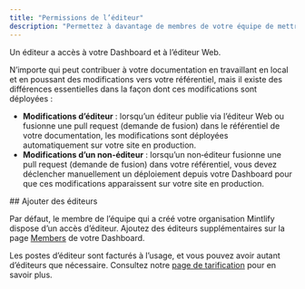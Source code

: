 ```yaml
---
title: "Permissions de l’éditeur"
description: "Permettez à davantage de membres de votre équipe de mettre à jour votre documentation"
---
```


Un éditeur a accès à votre Dashboard et à l’éditeur Web.

N’importe qui peut contribuer à votre documentation en travaillant en local et en poussant des modifications vers votre référentiel, mais il existe des différences essentielles dans la façon dont ces modifications sont déployées :

* **Modifications d’éditeur** : lorsqu’un éditeur publie via l’éditeur Web ou fusionne une pull request (demande de fusion) dans le référentiel de votre documentation, les modifications sont déployées automatiquement sur votre site en production.
* **Modifications d’un non‑éditeur** : lorsqu’un non‑éditeur fusionne une pull request (demande de fusion) dans votre référentiel, vous devez déclencher manuellement un déploiement depuis votre Dashboard pour que ces modifications apparaissent sur votre site en production.



<div id="add-editors">
  ## Ajouter des éditeurs
</div>

Par défaut, le membre de l’équipe qui a créé votre organisation Mintlify dispose d’un accès d’éditeur. Ajoutez des éditeurs supplémentaires sur la page [Members](https://dashboard.mintlify.com/settings/organization/members) de votre Dashboard.

Les postes d’éditeur sont facturés à l’usage, et vous pouvez avoir autant d’éditeurs que nécessaire. Consultez notre [page de tarification](https://mintlify.com/pricing) pour en savoir plus.
